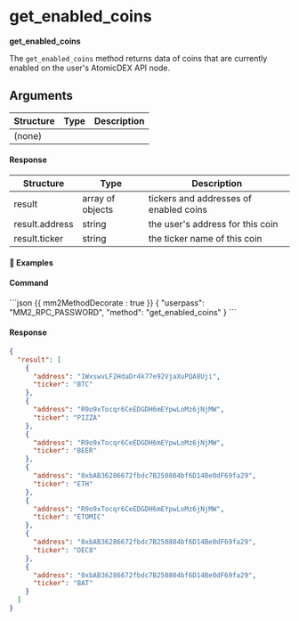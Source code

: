 # get_enabled_coins

**get_enabled_coins**

The `get_enabled_coins` method returns data of coins that are currently enabled on the user's AtomicDEX API node.

## Arguments

| Structure | Type | Description |
| --------- | ---- | ----------- |
| (none)    |      |             |

#### Response

| Structure      | Type             | Description                            |
| -------------- | ---------------- | -------------------------------------- |
| result         | array of objects | tickers and addresses of enabled coins |
| result.address | string           | the user's address for this coin       |
| result.ticker  | string           | the ticker name of this coin           |

#### 📌 Examples

#### Command

<CodeGroup title="" tag="POST" label="get_enabled_coins">
```json {{ mm2MethodDecorate : true }}
{
  "userpass": "MM2_RPC_PASSWORD",
  "method": "get_enabled_coins"
}
```
</CodeGroup>


<CollapsibleSection expandedText='Hide Response' collapsedText='Show Response'>

#### Response

```json
{
  "result": [
    {
      "address": "1WxswvLF2HdaDr4k77e92VjaXuPQA8Uji",
      "ticker": "BTC"
    },
    {
      "address": "R9o9xTocqr6CeEDGDH6mEYpwLoMz6jNjMW",
      "ticker": "PIZZA"
    },
    {
      "address": "R9o9xTocqr6CeEDGDH6mEYpwLoMz6jNjMW",
      "ticker": "BEER"
    },
    {
      "address": "0xbAB36286672fbdc7B250804bf6D14Be0dF69fa29",
      "ticker": "ETH"
    },
    {
      "address": "R9o9xTocqr6CeEDGDH6mEYpwLoMz6jNjMW",
      "ticker": "ETOMIC"
    },
    {
      "address": "0xbAB36286672fbdc7B250804bf6D14Be0dF69fa29",
      "ticker": "DEC8"
    },
    {
      "address": "0xbAB36286672fbdc7B250804bf6D14Be0dF69fa29",
      "ticker": "BAT"
    }
  ]
}
```

</CollapsibleSection>
